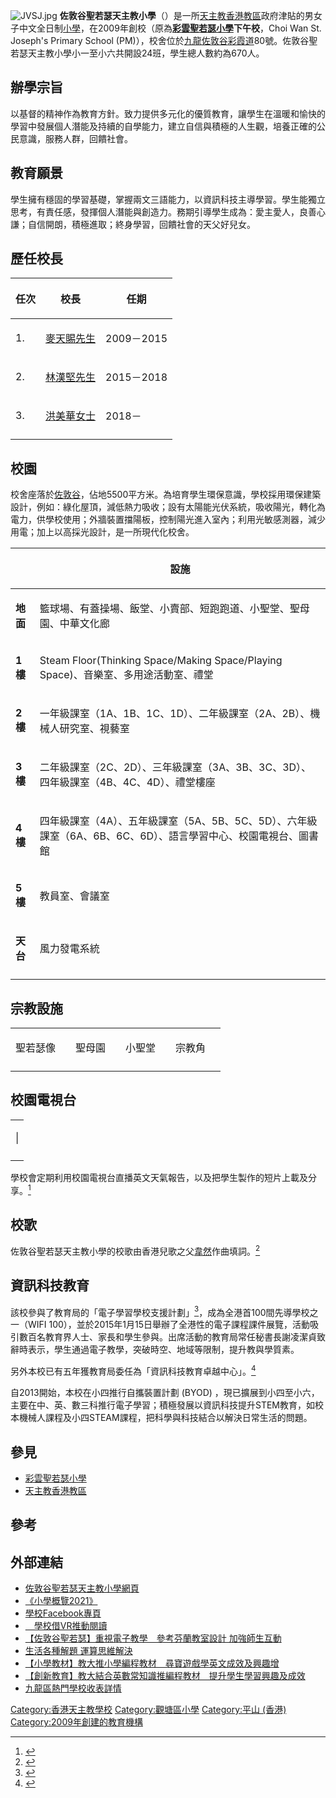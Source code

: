 {{Infobox_School | name = 佐敦谷聖若瑟天主教小學
| image=
| motto=“篤信力學，愛主愛人”
| established=2009年
| type=[[津貼學校|津貼小學]]<br />（教學語言：[[中文|中文]]）
| religion = [[天主教|天主教]]
| supervisor = [https://cwp.catholic.org.hk/clergy.html 盧伯榮神父]
| principal = 洪美華女士
| vice_principal = 陳燕貞女士，廖智豪先生
| staff = 50 人
| students = 約 670人，24 個班別
| free_label = 面積
| free_text =約 5500平方米
| affiliation = [[天主教香港教區|天主教香港教區]]
| district = [[觀塘區|觀塘區]](46校網)
| location = [[九龍|九龍]][[佐敦谷|佐敦谷]]彩霞道80號<br/>面積約 5500平方米 
| tel = {{tel|852|23050061}}
| fax = {{tel|852|23053005}}
| website = http://www.jvsj.edu.hk/
|telephone=|address=}}
[[File:JVSJ.jpg|thumb]]
'''佐敦谷聖若瑟天主教小學'''（{{lang-en|Jordan Valley St. Joseph's Catholic Primary School}}）是一所[[天主教香港教區|天主教香港教區]]政府津貼的男女子中文全日制[[小學|小學]]，在2009年創校（原為'''[[彩雲聖若瑟小學|彩雲聖若瑟小學]]下午校'''，Choi Wan St. Joseph's Primary School (PM)），校舍位於[[九龍|九龍]][[佐敦谷|佐敦谷]][[彩霞道|彩霞道]]80號。佐敦谷聖若瑟天主教小學小一至小六共開設24班，學生總人數約為670人。

== 辦學宗旨 ==
以基督的精神作為教育方針。致力提供多元化的優質教育，讓學生在溫暖和愉快的學習中發展個人潛能及持續的自學能力，建立自信與積極的人生觀，培養正確的公民意識，服務人群，回饋社會。

== 教育願景 ==
學生擁有穩固的學習基礎，掌握兩文三語能力，以資訊科技主導學習。學生能獨立思考，有責任感，發揮個人潛能與創造力。務期引導學生成為：愛主愛人，良善心謙；自信開朗，積極進取；終身學習，回饋社會的天父好兒女。

==歷任校長==

{| class="wikitable"
! 任次
! 校長
! 任期
|-
| 1.
| [https://www.pcmarket.com.hk/wp-content/uploads/2018/05/1288kid01p51.jpg 麥天賜先生] 
| 2009－2015
|-
| 2.
| [https://i.ytimg.com/vi/Ee0tuB5mX6s/maxresdefault.jpg 林漢堅先生] 
| 2015－2018
|-
| 3.
| [http://www.jvsj.edu.hk/wp-content/uploads/2017/09/DSC_5865-768x432.jpg 洪美華女士] 
| 2018－
|-
|}

== 校園 ==
校舍座落於[[佐敦谷|佐敦谷]]，佔地5500平方米。為培育學生環保意識，學校採用環保建築設計，例如：綠化屋頂，減低熱力吸收；設有太陽能光伏系統，吸收陽光，轉化為電力，供學校使用；外牆裝置擋陽板，控制陽光進入室內；利用光敏感測器，減少用電；加上以高採光設計，是一所現代化校舍。

{| class="wikitable"
|-
!   !! 設施
|-
| '''地面''' || 籃球場、有蓋操場、飯堂、小賣部、短跑跑道、小聖堂、聖母園、中華文化廊
|-
| '''1樓''' || Steam Floor(Thinking Space/Making Space/Playing Space)、音樂室、多用途活動室、禮堂
|-
| '''2樓''' || 一年級課室（1A、1B、1C、1D）、二年級課室（2A、2B）、機械人研究室、視藝室

|-
| '''3樓'''|| 二年級課室（2C、2D）、三年級課室（3A、3B、3C、3D）、四年級課室（4B、4C、4D）、禮堂樓座

|-
| '''4樓''' || 四年級課室（4A）、五年級課室（5A、5B、5C、5D）、六年級課室（6A、6B、6C、6D）、語言學習中心、校園電視台、圖書館

|-
| '''5樓''' || 教員室、會議室

|-
| '''天台''' || 風力發電系統

|-
|}

==宗教設施==
{| class="wikitable"
|-
| 聖若瑟像 ||  || 聖母園 ||  || 小聖堂 |||| 宗教角 || 
|-
|}

== 校園電視台 ==
{| class="wikitable"
|-
|  |
|-
|}
學校會定期利用校園電視台直播英文天氣報告，以及把學生製作的短片上載及分享。<ref>{{cite web|url=http://vod.jvsj.edu.hk/YouPHPTube/|title=校園電視台|3=|access-date=2021-06-15|archive-date=2020-02-16|archive-url=https://web.archive.org/web/20200216205359/http://vod.jvsj.edu.hk/YouPHPTube/}}</ref>

== 校歌 ==
佐敦谷聖若瑟天主教小學的校歌由香港兒歌之父[[韋然|韋然]]作曲填詞。<ref>{{cite web|url=http://www.jvsj.edu.hk/info/%e6%a0%a1%e6%ad%8c/|title=校歌 – 佐敦谷聖若瑟天主教小學|3=|access-date=2019-08-23|archive-date=2019-08-19|archive-url=https://web.archive.org/web/20190819131618/http://www.jvsj.edu.hk/info/%E6%A0%A1%E6%AD%8C/}}</ref>

== 資訊科技教育 ==
該校參與了教育局的「電子學習學校支援計劃」<ref>{{cite web|url=http://www.edb.gov.hk/tc/edu-system/primary-secondary/applicable-to-primary-secondary/it-in-edu/supportscheme/faq.html|title=電子學習學校支援計劃|3=|access-date=2015-02-16|archive-date=2015-02-16|archive-url=https://web.archive.org/web/20150216101339/http://www.edb.gov.hk/tc/edu-system/primary-secondary/applicable-to-primary-secondary/it-in-edu/supportscheme/faq.html}}</ref>，成為全港首100間先導學校之一（WIFI 100），並於2015年1月15日舉辦了全港性的電子課程課件展覽，活動吸引數百名教育界人士、家長和學生參與。出席活動的教育局常任秘書長謝凌潔貞致辭時表示，學生通過電子教學，突破時空、地域等限制，提升教與學質素。

另外本校已有五年獲教育局委任為「資訊科技教育卓越中心」。<ref>{{cite web|url=https://www.edb.gov.hk/tc/edu-system/primary-secondary/applicable-to-primary-secondary/it-in-edu/COE/coe-prisch202122.html|title=資訊科技教育卓越中心|}}</ref>

自2013開始，本校在小四推行自攜裝置計劃 (BYOD) ，現已擴展到小四至小六，主要在中、英、數三科推行電子學習；積極發展以資訊科技提升STEM教育，如校本機械人課程及小四STEAM課程，把科學與科技結合以解決日常生活的問題。

== 參見 ==
*[[彩雲聖若瑟小學|彩雲聖若瑟小學]]
*[[天主教香港教區|天主教香港教區]]

== 參考 ==
{{reflist}}

== 外部連結 ==
* [http://www.jvsj.edu.hk/ 佐敦谷聖若瑟天主教小學網頁] {{Wayback|url=http://www.jvsj.edu.hk/ |date=20091002215845 }}
* [https://www.chsc.hk/psp2021/sch_detail.php?lang_id=2&sch_id=123&return_page=sch_list.php%3Flang_id%3D2%26search_mode%3D%26frmMode%3Dpagebreak%26district_id%3D7%26sort_id%3D-1 《小學概覽2021》]
* [https://www.facebook.com/%E4%BD%90%E6%95%A6%E8%B0%B7%E8%81%96%E8%8B%A5%E7%91%9F%E5%A4%A9%E4%B8%BB%E6%95%99%E5%B0%8F%E5%AD%B8-111221626220266/?hc_ref=ARRyZL5gRu5q_9n8F-TdQQCIqzzhCdvJ2fMBqJOt5oUV-ET9uoPYfT-PNDvm7tzSLIc 學校Facebook專頁]
* [https://hk.on.cc/hk/bkn/cnt/news/20161113/bkn-20161113084830623-1113_00822_001.html 　學校借VR推動閱讀] {{Wayback|url=https://hk.on.cc/hk/bkn/cnt/news/20161113/bkn-20161113084830623-1113_00822_001.html |date=20210604074218 }}
* [https://www.ohpama.com/282149/%E6%9C%AC%E5%9C%B0%E5%8D%87%E5%AD%B8/%E5%B0%8F%E5%AD%B8/%E5%B0%8F%E4%B8%80%E5%85%A5%E5%AD%B8/%E4%BD%90%E6%95%A6%E8%B0%B7%E8%81%96%E8%8B%A5%E7%91%9F-%E5%8F%83%E8%80%83%E8%8A%AC%E8%98%AD%E6%95%99%E5%AE%A4%E8%A8%AD%E8%A8%88-%E5%8A%A0%E5%BC%B7%E5%B8%AB%E7%94%9F%E4%BA%92%E5%8B%95/ 【佐敦谷聖若瑟】重視電子教學　參考芬蘭教室設計 加強師生互動] {{Wayback|url=https://www.ohpama.com/282149/%E6%9C%AC%E5%9C%B0%E5%8D%87%E5%AD%B8/%E5%B0%8F%E5%AD%B8/%E5%B0%8F%E4%B8%80%E5%85%A5%E5%AD%B8/%E4%BD%90%E6%95%A6%E8%B0%B7%E8%81%96%E8%8B%A5%E7%91%9F-%E5%8F%83%E8%80%83%E8%8A%AC%E8%98%AD%E6%95%99%E5%AE%A4%E8%A8%AD%E8%A8%88-%E5%8A%A0%E5%BC%B7%E5%B8%AB%E7%94%9F%E4%BA%92%E5%8B%95/ |date=20210604201828 }}
* [https://ezone.ulifestyle.com.hk/article/2488799/%E7%94%9F%E6%B4%BB%E5%90%84%E7%A8%AE%E8%A7%A3%E9%A1%8C%20%E9%81%8B%E7%AE%97%E6%80%9D%E7%B6%AD%E8%A7%A3%E6%B1%BA 生活各種解題 運算思維解決] {{Wayback|url=https://ezone.ulifestyle.com.hk/article/2488799/%E7%94%9F%E6%B4%BB%E5%90%84%E7%A8%AE%E8%A7%A3%E9%A1%8C%20%E9%81%8B%E7%AE%97%E6%80%9D%E7%B6%AD%E8%A7%A3%E6%B1%BA |date=20210604074059 }}
* [https://topick.hket.com/article/2864216/%E3%80%90%E5%B0%8F%E5%AD%B8%E6%95%99%E6%9D%90%E3%80%91%E6%95%99%E5%A4%A7%E6%8E%A8%E5%B0%8F%E5%AD%B8%E7%B7%A8%E7%A8%8B%E6%95%99%E6%9D%90%E3%80%80%E5%B0%8B%E5%AF%B6%E9%81%8A%E6%88%B2%E5%AD%B8%E8%8B%B1%E6%96%87%E6%88%90%E6%95%88%E5%8F%8A%E8%88%88%E8%B6%A3%E5%A2%9E 【小學教材】教大推小學編程教材　尋寶遊戲學英文成效及興趣增] {{Wayback|url=https://topick.hket.com/article/2864216/%E3%80%90%E5%B0%8F%E5%AD%B8%E6%95%99%E6%9D%90%E3%80%91%E6%95%99%E5%A4%A7%E6%8E%A8%E5%B0%8F%E5%AD%B8%E7%B7%A8%E7%A8%8B%E6%95%99%E6%9D%90%E3%80%80%E5%B0%8B%E5%AF%B6%E9%81%8A%E6%88%B2%E5%AD%B8%E8%8B%B1%E6%96%87%E6%88%90%E6%95%88%E5%8F%8A%E8%88%88%E8%B6%A3%E5%A2%9E |date=20210604073747 }}
* [https://topick.hket.com/article/3157604/%E3%80%90%E5%89%B5%E6%96%B0%E6%95%99%E8%82%B2%E3%80%91%E6%95%99%E5%A4%A7%E7%B5%90%E5%90%88%E8%8B%B1%E6%95%B8%E5%B8%B8%E7%9F%A5%E8%AD%98%E6%8E%A8%E7%B7%A8%E7%A8%8B%E6%95%99%E6%9D%90%E3%80%80%E6%8F%90%E5%8D%87%E5%AD%B8%E7%94%9F%E5%AD%B8%E7%BF%92%E8%88%88%E8%B6%A3%E5%8F%8A%E6%88%90%E6%95%88 【創新教育】教大結合英數常知識推編程教材　提升學生學習興趣及成效] {{Wayback|url=https://topick.hket.com/article/3157604/%E3%80%90%E5%89%B5%E6%96%B0%E6%95%99%E8%82%B2%E3%80%91%E6%95%99%E5%A4%A7%E7%B5%90%E5%90%88%E8%8B%B1%E6%95%B8%E5%B8%B8%E7%9F%A5%E8%AD%98%E6%8E%A8%E7%B7%A8%E7%A8%8B%E6%95%99%E6%9D%90%E3%80%80%E6%8F%90%E5%8D%87%E5%AD%B8%E7%94%9F%E5%AD%B8%E7%BF%92%E8%88%88%E8%B6%A3%E5%8F%8A%E6%88%90%E6%95%88 |date=20220117093905 }}
* [https://www.hk01.com/%E8%A6%AA%E5%AD%90/627341/%E5%8F%A9%E9%96%80%E6%94%BB%E7%95%A52021-%E4%B9%9D%E9%BE%8D%E5%8D%80%E7%86%B1%E9%96%80%E5%AD%B8%E6%A0%A1%E6%94%B6%E8%A1%A8%E8%A9%B3%E6%83%85-%E5%91%A2%E9%96%93%E5%B0%8F%E5%AD%B8%E7%BD%95%E6%9C%89%E5%85%AC%E9%96%8B%E6%94%B6%E5%8F%A9%E9%96%80 九龍區熱門學校收表詳情] {{Wayback|url=https://www.hk01.com/%E8%A6%AA%E5%AD%90/627341/%E5%8F%A9%E9%96%80%E6%94%BB%E7%95%A52021-%E4%B9%9D%E9%BE%8D%E5%8D%80%E7%86%B1%E9%96%80%E5%AD%B8%E6%A0%A1%E6%94%B6%E8%A1%A8%E8%A9%B3%E6%83%85-%E5%91%A2%E9%96%93%E5%B0%8F%E5%AD%B8%E7%BD%95%E6%9C%89%E5%85%AC%E9%96%8B%E6%94%B6%E5%8F%A9%E9%96%80 |date=20220414212834 }}

{{香港天主教小學}}
[[Category:香港天主教學校|Category:香港天主教學校]]
[[Category:觀塘區小學|Category:觀塘區小學]]
[[Category:平山_(香港)|Category:平山 (香港)]]
[[Category:2009年創建的教育機構|Category:2009年創建的教育機構]]